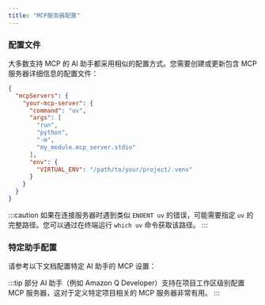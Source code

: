 ```yaml
---
title: "MCP服务器配置"
---
```




### 配置文件

大多数支持 MCP 的 AI 助手都采用相似的配置方式。您需要创建或更新包含 MCP 服务器详细信息的配置文件：

```json
{
  "mcpServers": {
    "your-mcp-server": {
      "command": "uv",
      "args": [
        "run",
        "python",
        "-m",
        "my_module.mcp_server.stdio"
      ],
      "env": {
        "VIRTUAL_ENV": "/path/to/your/project/.venv"
      }
    }
  }
}
```

:::caution
如果在连接服务器时遇到类似 `ENOENT uv` 的错误，可能需要指定 `uv` 的完整路径。您可以通过在终端运行 `which uv` 命令获取该路径。
:::

### 特定助手配置

请参考以下文档配置特定 AI 助手的 MCP 设置：


<Snippet name="mcp/assistant-docs" />

:::tip
部分 AI 助手（例如 Amazon Q Developer）支持在项目工作区级别配置 MCP 服务器，这对于定义特定项目相关的 MCP 服务器非常有用。
:::